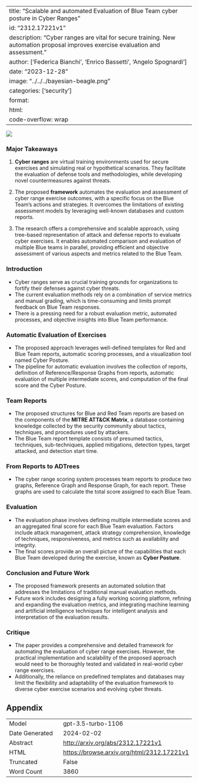 
---
title: "Scalable and automated Evaluation of Blue Team cyber posture in Cyber Ranges"
id: "2312.17221v1"
description: "Cyber ranges are vital for secure training. New automation proposal improves exercise evaluation and assessment."
author: ['Federica Bianchi', 'Enrico Bassetti', 'Angelo Spognardi']
date: "2023-12-28"
image: "../../../bayesian-beagle.png"
categories: ['security']
format:
  html:
    code-overflow: wrap
---

![](None)

### Major Takeaways

1. **Cyber ranges** are virtual training environments used for secure exercises and simulating real or hypothetical scenarios. They facilitate the evaluation of defense tools and methodologies, while developing novel countermeasures against threats.

2. The proposed **framework** automates the evaluation and assessment of cyber range exercise outcomes, with a specific focus on the Blue Team's actions and strategies. It overcomes the limitations of existing assessment models by leveraging well-known databases and custom reports.

3. The research offers a comprehensive and scalable approach, using tree-based representation of attack and defense reports to evaluate cyber exercises. It enables automated comparison and evaluation of multiple Blue teams in parallel, providing efficient and objective assessment of various aspects and metrics related to the Blue Team.

### Introduction

- Cyber ranges serve as crucial training grounds for organizations to fortify their defenses against cyber threats.
- The current evaluation methods rely on a combination of service metrics and manual grading, which is time-consuming and limits prompt feedback on Blue Team responses.
- There is a pressing need for a robust evaluation metric, automated processes, and objective insights into Blue Team performance.

### Automatic Evaluation of Exercises

- The proposed approach leverages well-defined templates for Red and Blue Team reports, automatic scoring processes, and a visualization tool named Cyber Posture.
- The pipeline for automatic evaluation involves the collection of reports, definition of Reference/Response Graphs from reports, automatic evaluation of multiple intermediate scores, and computation of the final score and the Cyber Posture.

### Team Reports

- The proposed structures for Blue and Red Team reports are based on the components of the **MITRE ATT&CK Matrix**, a database containing knowledge collected by the security community about tactics, techniques, and procedures used by attackers.
- The Blue Team report template consists of presumed tactics, techniques, sub-techniques, applied mitigations, detection types, target attacked, and detection start time.

### From Reports to ADTrees

- The cyber range scoring system processes team reports to produce two graphs, Reference Graph and Response Graph, for each report. These graphs are used to calculate the total score assigned to each Blue Team.

### Evaluation

- The evaluation phase involves defining multiple intermediate scores and an aggregated final score for each Blue Team evaluation. Factors include attack management, attack strategy comprehension, knowledge of techniques, responsiveness, and metrics such as availability and integrity.
- The final scores provide an overall picture of the capabilities that each Blue Team developed during the exercise, known as **Cyber Posture**.

### Conclusion and Future Work

- The proposed framework presents an automated solution that addresses the limitations of traditional manual evaluation methods.
- Future work includes designing a fully working scoring platform, refining and expanding the evaluation metrics, and integrating machine learning and artificial intelligence techniques for intelligent analysis and interpretation of the evaluation results.

### Critique

- The paper provides a comprehensive and detailed framework for automating the evaluation of cyber range exercises. However, the practical implementation and scalability of the proposed approach would need to be thoroughly tested and validated in real-world cyber range exercises.
- Additionally, the reliance on predefined templates and databases may limit the flexibility and adaptability of the evaluation framework to diverse cyber exercise scenarios and evolving cyber threats.

## Appendix

|          |          |
|----------|----------|
| Model     | gpt-3.5-turbo-1106       |
| Date Generated     | 2024-02-02       |
| Abstract | [http://arxiv.org/abs/2312.17221v1](http://arxiv.org/abs/2312.17221v1)        |
| HTML     | [https://browse.arxiv.org/html/2312.17221v1](https://browse.arxiv.org/html/2312.17221v1)       |
| Truncated       | False       |
| Word Count       | 3860       |